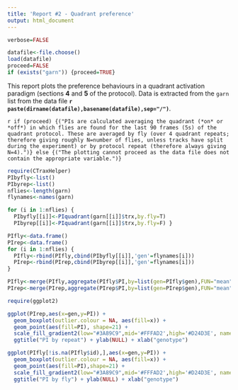 ```yaml
---
title: 'Report #2 - Quadrant preference'
output: html_document
---
```

```r
verbose=FALSE
```


```r
datafile<-file.choose()
load(datafile)
proceed=FALSE
if (exists("garn")) {proceed=TRUE}
```

This report plots the preference behaviours in a quadrant activation paradigm (sections **4** and **5** of the protocol). Data is extracted from the `garn` list from the data file **`r paste(dirname(datafile),basename(datafile),sep="/")`**. 

`r if (proceed) {("PIs are calculated averaging the quadrant (*on* or *off*) in which flies are found for the last 90 frames (5s) of the quadrant protocol. These are averaged by fly (over 4 quadrant repeats; therefore giving roughly N=number of flies, unless tracks have split during the experiment) or by protocol repeat (therefore always giving N=4).")} else {("The plotting cannot proceed as the data file does not contain the appropriate variable.")}`


```r
require(CTraxHelper)
PIbyfly<-list()
PIbyrep<-list()
nflies<-length(garn)
flynames<-names(garn)

for (i in 1:nflies) {
  PIbyfly[[i]]<-PIquadrant(garn[[i]]$trx,by.fly=T)
  PIbyrep[[i]]<-PIquadrant(garn[[i]]$trx,by.fly=F) }

PIfly<-data.frame()
PIrep<-data.frame()
for (i in 1:nflies) {
  PIfly<-rbind(PIfly,cbind(PIbyfly[[i]],'gen'=flynames[i]))
  PIrep<-rbind(PIrep,cbind(PIbyrep[[i]],'gen'=flynames[i])) 
}

PIfly<-merge(PIfly,aggregate(PIfly$PI,by=list(gen=PIfly$gen),FUN="mean"))
PIrep<-merge(PIrep,aggregate(PIrep$PI,by=list(gen=PIrep$gen),FUN="mean"))

require(ggplot2)  

ggplot(PIrep,aes(x=gen,y=PI)) +
  geom_boxplot(outlier.colour = NA, aes(fill=x)) +
  geom_point(aes(fill=PI), shape=21) +
  scale_fill_gradient2(low="#3A89C9",mid='#FFFAD2',high='#D24D3E', name="PI") +
  ggtitle("PI by repeat") + ylab(NULL) + xlab("genotype")

ggplot(PIfly[!is.na(PIfly$id),],aes(x=gen,y=PI)) +
  geom_boxplot(outlier.colour = NA, aes(fill=x)) +
  geom_point(aes(fill=PI),shape=21) +
  scale_fill_gradient2(low="#3A89C9",mid='#FFFAD2',high='#D24D3E', name="PI") +
  ggtitle("PI by fly") + ylab(NULL) + xlab("genotype")

```




